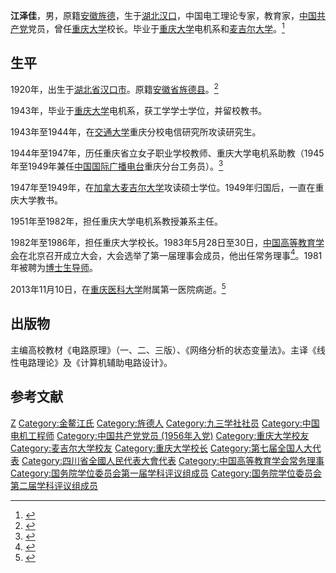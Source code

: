 {{Infobox person
| 姓名     = 江泽佳
| 图像     = 
| 出生日期 =1920年11月
| 出生地   = {{ROC-1912}}湖北省汉口市
| 死亡日期 = {{death date and age|2013|11|10|1920|11|15}}
| 死亡地   = {{PRC}}重庆市
| 籍贯     = 安徽旌德
| 政党     = [[中国共产党|中国共产党]]
| 知名于   = 
| 职业     = 工程师
| 母校     = [[重庆大学|重庆大学]]
| 亲属     = 
}}
'''江泽佳'''{{BD|1920年|11月15日|2013年|11月10日|catIdx=J江泽佳}}，男，原籍[[安徽省|安徽]][[旌德县|旌德]]，生于[[湖北省|湖北]][[汉口市|汉口]]，中国电工理论专家，教育家，[[中国共产党|中国共产党]]党员，曾任[[重庆大学|重庆大学]]校长。毕业于[[重庆大学|重庆大学]]电机系和[[麦吉尔大学|麦吉尔大学]]。<ref>{{cite news|author= |url=http://news.cqu.edu.cn/news/article/article_57431.html |title=追忆往事 缅怀功绩 传承精神——重庆大学举行缅怀江泽佳老先生座谈会 |newspaper=重庆大学新闻网|accessdate=2015-05-01 |date=2013-11-20|deadurl=yes |archiveurl=https://web.archive.org/web/20160304120530/http://news.cqu.edu.cn/news/article/article_57431.html |archivedate=2016-03-04}}</ref>

== 生平 ==
1920年，出生于[[湖北省|湖北省]][[汉口市|汉口市]]。原籍[[安徽省|安徽省]][[旌德县|旌德县]]。<ref>{{cite book |author=戴庆忠 |title=電机史話 |year=2016 |publisher=清華大學出版社 |isbn=9787302426325 |url=https://books.google.com/books?id=7m45DwAAQBAJ&pg=PA416&lpg=PA416&|page=第416页}}</ref>

1943年，毕业于[[重庆大学|重庆大学]]电机系，获工学学士学位，并留校教书。

1943年至1944年，在[[交通大学|交通大学]]重庆分校电信研究所攻读研究生。

1944年至1947年，历任重庆省立女子职业学校教师、重庆大学电机系助教（1945年至1949年兼任[[中国国际广播电台|中国国际广播电台]]重庆分台工务员）。<ref>{{cite web |title=重庆大学电气工程学院（电机系、电气工程系）历任院长（系主任） |url=http://www.cee.cqu.edu.cn/info/1012/1021.htm |work=重庆大学 |accessdate=2015-05-01 |date=2006-08-23 |archive-date=2019-12-20 |archive-url=https://web.archive.org/web/20191220152926/http://www.cee.cqu.edu.cn/info/1012/1021.htm |dead-url=no }}</ref>

1947年至1949年，在[[加拿大|加拿大]][[麦吉尔大学|麦吉尔大学]]攻读硕士学位。1949年归国后，一直在重庆大学教书。

1951年至1982年，担任重庆大学电机系教授兼系主任。

1982年至1986年，担任重庆大学校长。1983年5月28日至30日，[[中国高等教育学会|中国高等教育学会]]在北京召开成立大会，大会选举了第一届理事会成员，他出任常务理事<ref>{{Cite book|title=中国高等教育研究史|last=李均著|publisher=广东高等教育出版社|location=广州|year=2005.08|isbn=7-5361-3221-2|pages=129-130}}</ref>。1981年被聘为[[博士生导师|博士生导师]]。

2013年11月10日，在[[重庆医科大学|重庆医科大学]]附属第一医院病逝。<ref>{{cite news|author= |url=http://news.cqu.edu.cn/news/article/article_56963.html |title=重庆大学讣告 |newspaper=重庆大学新闻网|accessdate=2015-05-01 |date=2013-11-10 |deadurl=yes |archiveurl=https://web.archive.org/web/20160304131317/http://news.cqu.edu.cn/news/article/article_56963.html |archivedate=2016-03-04 }}</ref>

== 出版物 ==
主编高校教材《电路原理》（一、二、三版）、《网络分析的状态变量法》。主译《线性电路理论》及《计算机辅助电路设计》。

== 参考文献 ==
{{reflist}}

{{start box}}
{{s-edu|prc}}
{{s-before|[[王际强|王际强]]}}
{{s-title|[[重庆大学|重庆大学]]电机系主任|1951年－1982年}}
{{s-after|[[徐国禹|徐国禹]]}}
{{s-before|[[何文钦|何文钦]]}}
{{s-title|[[重庆大学|重庆大学]]校长|1982年－1986年}}
{{s-after|[[顾乐观|顾乐观]]}}
{{end box}}

{{国务院学位委员会第一届学科评议组/工学}}
{{国务院学位委员会第二届学科评议组/工学}}
{{Navboxes
| title  = 江泽佳在[[中国高等教育学会|中国高等教育学会]]的职务
| list1  =
{{中国高等教育学会第一届理事会}}
}}

{{Authority control}}

{{DEFAULTSORT:Jiang江}}
[[Category:江姓|Z]]
[[Category:金鳌江氏|Category:金鳌江氏]]
[[Category:旌德人|Category:旌德人]]
[[Category:九三学社社员|Category:九三学社社员]]
[[Category:中国电机工程师|Category:中国电机工程师]]
[[Category:中国共产党党员_(1956年入党)|Category:中国共产党党员 (1956年入党)]]
[[Category:重庆大学校友|Category:重庆大学校友]]
[[Category:麦吉尔大学校友|Category:麦吉尔大学校友]]
[[Category:重庆大学校长|Category:重庆大学校长]]
[[Category:第七届全国人大代表|Category:第七届全国人大代表]]
[[Category:四川省全國人民代表大會代表|Category:四川省全國人民代表大會代表]]
[[Category:中国高等教育学会常务理事|Category:中国高等教育学会常务理事]]
[[Category:国务院学位委员会第一届学科评议组成员|Category:国务院学位委员会第一届学科评议组成员]]
[[Category:国务院学位委员会第二届学科评议组成员|Category:国务院学位委员会第二届学科评议组成员]]